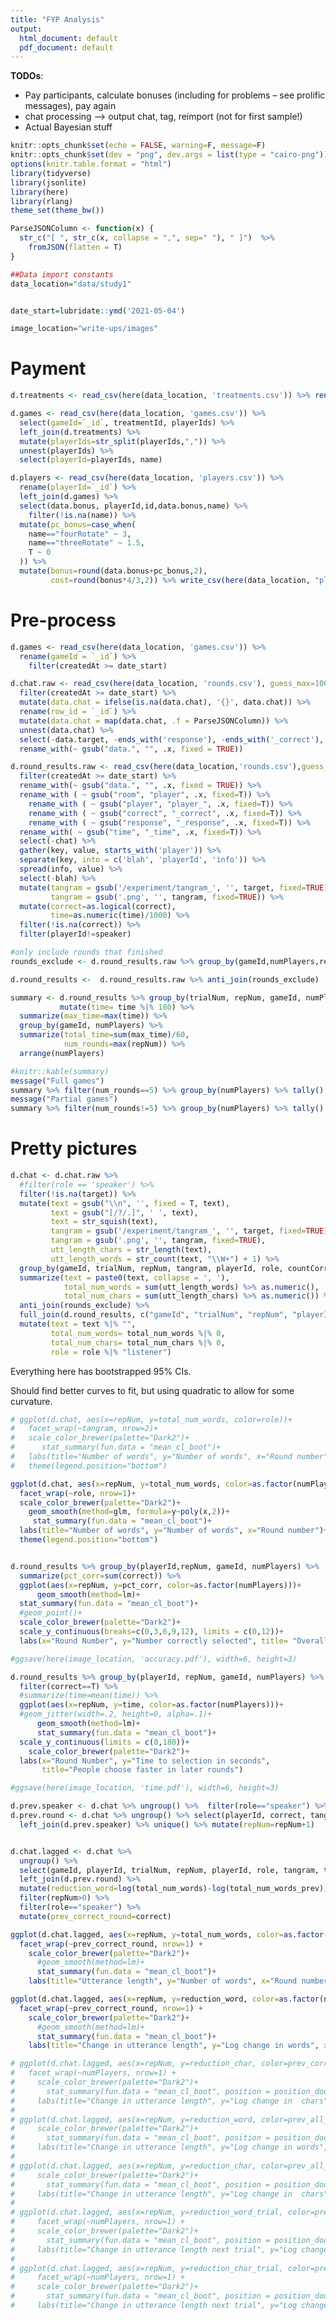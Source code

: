```yaml
---
title: "FYP Analysis"
output:
  html_document: default
  pdf_document: default
---
```

**TODOs**:

- Pay participants, calculate bonuses (including for problems -- see prolific messages), pay again
- chat processing --> output chat, tag, reimport (not for first sample!)
- Actual Bayesian stuff


```r
knitr::opts_chunk$set(echo = FALSE, warning=F, message=F)
knitr::opts_chunk$set(dev = "png", dev.args = list(type = "cairo-png"))
options(knitr.table.format = "html")
library(tidyverse)
library(jsonlite)
library(here)
library(rlang)
theme_set(theme_bw())

ParseJSONColumn <- function(x) {
  str_c("[ ", str_c(x, collapse = ",", sep=" "), " ]")  %>% 
    fromJSON(flatten = T)
}

##Data import constants
data_location="data/study1"


date_start=lubridate::ymd('2021-05-04')

image_location="write-ups/images"
```
# Payment

```r

d.treatments <- read_csv(here(data_location, 'treatments.csv')) %>% rename(treatmentId=`_id`)

d.games <- read_csv(here(data_location, 'games.csv')) %>%
  select(gameId=`_id`, treatmentId, playerIds) %>%
  left_join(d.treatments) %>%
  mutate(playerIds=str_split(playerIds,",")) %>%
  unnest(playerIds) %>%
  select(playerId=playerIds, name)

d.players <- read_csv(here(data_location, 'players.csv')) %>%
  rename(playerId=`_id`) %>%
  left_join(d.games) %>%
  select(data.bonus, playerId,id,data.bonus,name) %>%
    filter(!is.na(name)) %>%
  mutate(pc_bonus=case_when(
    name=="fourRotate" ~ 3,
    name=="threeRotate" ~ 1.5,
    T ~ 0
  )) %>%
  mutate(bonus=round(data.bonus+pc_bonus,2),
         cost=round(bonus*4/3,2)) %>% write_csv(here(data_location, "player_payments.csv")) %>% select(id,bonus) %>% write_csv(here(data_location,"for_prolific.csv"))
```

# Pre-process

```r
d.games <- read_csv(here(data_location, 'games.csv')) %>% 
  rename(gameId = `_id`) %>% 
    filter(createdAt >= date_start)

d.chat.raw <- read_csv(here(data_location, 'rounds.csv'), guess_max=10000) %>%
  filter(createdAt >= date_start) %>%
  mutate(data.chat = ifelse(is.na(data.chat), '{}', data.chat)) %>%
  rename(row_id = `_id`) %>%
  mutate(data.chat = map(data.chat, .f = ParseJSONColumn)) %>%
  unnest(data.chat) %>%
  select(-data.target, -ends_with('response'), -ends_with('_correct'), -ends_with('time')) %>%
  rename_with(~ gsub("data.", "", .x, fixed = TRUE)) 

d.round_results.raw <- read_csv(here(data_location,'rounds.csv'),guess_max=10000) %>% 
  filter(createdAt >= date_start) %>% 
  rename_with(~ gsub("data.", "", .x, fixed = TRUE)) %>% 
  rename_with ( ~ gsub("room", "player", .x, fixed=T)) %>% 
    rename_with ( ~ gsub("player", "player_", .x, fixed=T)) %>% 
    rename_with ( ~ gsub("correct", "_correct", .x, fixed=T)) %>% 
    rename_with ( ~ gsub("response", "_response", .x, fixed=T)) %>% 
  rename_with( ~ gsub("time", "_time", .x, fixed=T)) %>% 
  select(-chat) %>% 
  gather(key, value, starts_with('player')) %>% 
  separate(key, into = c('blah', 'playerId', 'info')) %>% 
  spread(info, value) %>% 
  select(-blah) %>% 
  mutate(tangram = gsub('/experiment/tangram_', '', target, fixed=TRUE),
         tangram = gsub('.png', '', tangram, fixed=TRUE)) %>% 
  mutate(correct=as.logical(correct),
         time=as.numeric(time)/1000) %>% 
  filter(!is.na(correct)) %>% 
  filter(playerId!=speaker)

#only include rounds that finished
rounds_exclude <- d.round_results.raw %>% group_by(gameId,numPlayers,repNum) %>% tally() %>% filter(n!=12*(numPlayers-1)) %>% select(gameId,repNum)

d.round_results <-  d.round_results.raw %>% anti_join(rounds_exclude)

```


```r
summary <- d.round_results %>% group_by(trialNum, repNum, gameId, numPlayers) %>% 
           mutate(time= time %|% 180) %>% 
  summarize(max_time=max(time)) %>% 
  group_by(gameId, numPlayers) %>% 
  summarize(total_time=sum(max_time)/60,
            num_rounds=max(repNum)) %>% 
  arrange(numPlayers)

#knitr::kable(summary)
message("Full games")
summary %>% filter(num_rounds==5) %>% group_by(numPlayers) %>% tally()
message("Partial games")
summary %>% filter(num_rounds!=5) %>% group_by(numPlayers) %>% tally()
```


<!--
<!-- # Demographics -->
<!-- ```{r demographics} -->
<!-- d.exit.survey <- read_csv(here(data_location, 'player-inputs.csv')) %>% -->
<!--   filter(createdAt >= date_start) %>%  -->
<!--   left_join(d.games, by = c('gameId')) %>%  -->
<!--     rename_with(~ gsub("data.", "", .x, fixed = TRUE)) -->

<!-- ``` -->

<!-- ```{r feedback} -->

<!-- d.exit.survey %>% select( language, fair, chatUseful, feedback, time) %>% knitr::kable() -->

<!-- ``` -->



# Pretty pictures


```r
d.chat <- d.chat.raw %>%
  #filter(role == 'speaker') %>%
  filter(!is.na(target)) %>% 
  mutate(text = gsub("\\n", '', fixed = T, text),
         text = gsub("[/?/.]", ' ', text),
         text = str_squish(text),
         tangram = gsub('/experiment/tangram_', '', target, fixed=TRUE),
         tangram = gsub('.png', '', tangram, fixed=TRUE),
         utt_length_chars = str_length(text), 
         utt_length_words = str_count(text, "\\W+") + 1) %>%
  group_by(gameId, trialNum, repNum, tangram, playerId, role, countCorrect, numPlayers) %>%
  summarize(text = paste0(text, collapse = ', '),
            total_num_words = sum(utt_length_words) %>% as.numeric(),
            total_num_chars = sum(utt_length_chars) %>% as.numeric()) %>%
  anti_join(rounds_exclude) %>% 
  full_join(d.round_results, c("gameId", "trialNum", "repNum", "playerId", "tangram", "countCorrect", "numPlayers")) %>% 
  mutate(text = text %|% "",
         total_num_words= total_num_words %|% 0,
         total_num_chars= total_num_chars %|% 0,
         role = role %|% "listener")

```

Everything here has bootstrapped 95% CIs. 

Should find better curves to fit, but using quadratic to allow for some curvature.

```r
# ggplot(d.chat, aes(x=repNum, y=total_num_words, color=role))+
#   facet_wrap(~tangram, nrow=2)+
#   scale_color_brewer(palette="Dark2")+
#      stat_summary(fun.data = "mean_cl_boot")+
#   labs(title="Number of words", y="Number of words", x="Round number")+
#   theme(legend.position="bottom")

ggplot(d.chat, aes(x=repNum, y=total_num_words, color=as.factor(numPlayers)))+
  facet_wrap(~role, nrow=1)+
  scale_color_brewer(palette="Dark2")+
    geom_smooth(method=glm, formula=y~poly(x,2))+
     stat_summary(fun.data = "mean_cl_boot")+
  labs(title="Number of words", y="Number of words", x="Round number")+
  theme(legend.position="bottom")



```

```r
d.round_results %>% group_by(playerId,repNum, gameId, numPlayers) %>% 
  summarize(pct_corr=sum(correct)) %>% 
  ggplot(aes(x=repNum, y=pct_corr, color=as.factor(numPlayers)))+
      geom_smooth(method=lm)+
  stat_summary(fun.data = "mean_cl_boot")+
  #geom_point()+
  scale_color_brewer(palette="Dark2")+
  scale_y_continuous(breaks=c(0,3,6,9,12), limits = c(0,12))+
  labs(x="Round Number", y="Number correctly selected", title= "Overall accuracy increases over repetitions")

#ggsave(here(image_location, 'accuracy.pdf'), width=6, height=3)

```


```r
d.round_results %>% group_by(playerId, repNum, gameId, numPlayers) %>% 
  filter(correct==T) %>% 
  #summarize(time=mean(time)) %>% 
  ggplot(aes(x=repNum, y=time, color=as.factor(numPlayers)))+
  #geom_jitter(width=.2, height=0, alpha=.1)+
      geom_smooth(method=lm)+
      stat_summary(fun.data = "mean_cl_boot")+
  scale_y_continuous(limits = c(0,180))+
    scale_color_brewer(palette="Dark2")+
  labs(x="Round Number", y="Time to selection in seconds",
       title="People choose faster in later rounds")

#ggsave(here(image_location, 'time.pdf'), width=6, height=3)

```



```r
d.prev.speaker <- d.chat %>% ungroup() %>%  filter(role=="speaker") %>% select(gameId,repNum, tangram, total_num_words_prev=total_num_words)
d.prev.round <- d.chat %>% ungroup() %>% select(playerId, correct, tangram, gameId, repNum) %>% 
  left_join(d.prev.speaker) %>% unique() %>% mutate(repNum=repNum+1)


d.chat.lagged <- d.chat %>%
  ungroup() %>% 
  select(gameId, playerId, trialNum, repNum, playerId, role, tangram, total_num_words, numPlayers) %>%
  left_join(d.prev.round) %>%
  mutate(reduction_word=log(total_num_words)-log(total_num_words_prev)) %>%
  filter(repNum>0) %>%
  filter(role=="speaker") %>%
  mutate(prev_correct_round=correct)

ggplot(d.chat.lagged, aes(x=repNum, y=total_num_words, color=as.factor(numPlayers)))+
  facet_wrap(~prev_correct_round, nrow=1) +
    scale_color_brewer(palette="Dark2")+
      #geom_smooth(method=lm)+
      stat_summary(fun.data = "mean_cl_boot")+
    labs(title="Utterance length", y="Number of words", x="Round number")

ggplot(d.chat.lagged, aes(x=repNum, y=reduction_word, color=as.factor(numPlayers)))+
  facet_wrap(~prev_correct_round, nrow=1) +
    scale_color_brewer(palette="Dark2")+
      #geom_smooth(method=lm)+
      stat_summary(fun.data = "mean_cl_boot")+
    labs(title="Change in utterance length", y="Log change in words", x="Round number")

# ggplot(d.chat.lagged, aes(x=repNum, y=reduction_char, color=prev_correct_round))+
#   facet_wrap(~numPlayers, nrow=1) +
#     scale_color_brewer(palette="Dark2")+
#       stat_summary(fun.data = "mean_cl_boot", position = position_dodge(width=.2))+
#     labs(title="Change in utterance length", y="Log change in  chars", x="Round number")
# 
# ggplot(d.chat.lagged, aes(x=repNum, y=reduction_word, color=prev_all_correct_round))+
#     scale_color_brewer(palette="Dark2")+
#       stat_summary(fun.data = "mean_cl_boot", position = position_dodge(width=.2))+
#     labs(title="Change in utterance length", y="Log change in words", x="Round number")
# 
# ggplot(d.chat.lagged, aes(x=repNum, y=reduction_char, color=prev_all_correct_round))+
#     scale_color_brewer(palette="Dark2")+
#       stat_summary(fun.data = "mean_cl_boot", position = position_dodge(width=.2))+
#     labs(title="Change in utterance length", y="Log change in  chars", x="Round number")
# 
# ggplot(d.chat.lagged, aes(x=repNum, y=reduction_word_trial, color=prev_correct_trial))+
#     facet_wrap(~numPlayers, nrow=1) +
#     scale_color_brewer(palette="Dark2")+
#       stat_summary(fun.data = "mean_cl_boot", position = position_dodge(width=.2))+
#     labs(title="Change in utterance length next trial", y="Log change in words", x="Round number")
# 
# ggplot(d.chat.lagged, aes(x=repNum, y=reduction_char_trial, color=prev_correct_trial))+
#     facet_wrap(~numPlayers, nrow=1) +
#     scale_color_brewer(palette="Dark2")+
#       stat_summary(fun.data = "mean_cl_boot", position = position_dodge(width=.2))+
#     labs(title="Change in utterance length next trial", y="Log change in  chars", x="Round number")

```
